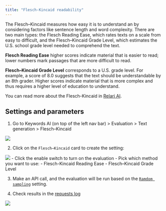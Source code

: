 ```yaml
---
title: "Flesch-Kincaid readability"
---
```


The Flesch–Kincaid measures how easy it is to understand an by considering factors like sentence length and word complexity. There are two main types: the Flesch Reading Ease, which rates texts on a scale from easy to difficult, and the Flesch–Kincaid Grade Level, which estimates the U.S. school grade level needed to comprehend the text.

**Flesch Reading Ease** higher scores indicate material that is easier to read; lower numbers mark passages that are more difficult to read.

**Flesch–Kincaid Grade Level** corresponds to a U.S. grade level. For example, a score of 8.0 suggests that the text should be understandable by an 8th grader. Higher scores indicate material that is more complex and thus requires a higher level of education to understand.

You can read more about the Flesch-Kincaid in [Relari AI](https://docs.relari.ai/metrics/Generation/Deterministic/flesch_kincaid_readability).

## Settings and parameters

1. Go to Keywords AI (on top of the left nav bar) > Evaluation > Text generation > Flesch–Kincaid
<img src="/images/evaluation/generation/flesch-kincaid-settings.png"/>

2. Click on the `Flesch–Kincaid` card to create the setting:
<img src="/images/evaluation/generation/flesch-kincaid-modal.png"/>
- Click the enable switch to turn on the evaluation
- Pick which method you want to use:
    - Flesch-Kincaid Reading Ease
    - Flesch–Kincaid Grade Level


3. Make an API call, and the evaluation will be run based on the [`Ramdom sampling`](/features/evaluation/overview#sampling) setting.

4. Check results in the [requests log](https://platform.keywordsai.co/platform/requests)

<img src="/images/evaluation/check-results.png" />


